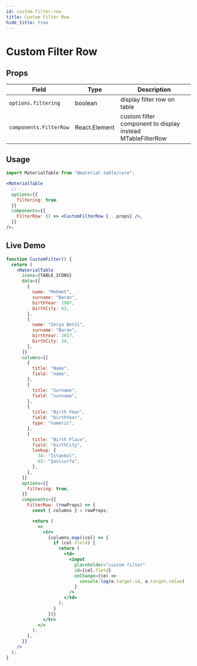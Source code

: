 ```yaml
---
id: custom-filter-row
title: Custom Filter Row
hide_title: true
---
```


# Custom Filter Row


## Props

| Field                  | Type          | Description                                                |
| ---------------------- | ------------- | ---------------------------------------------------------- |
| `options.filtering`    | boolean       | display filter row on table                                |
| `components.FilterRow` | React.Element | custom filter component to display instead MTableFilterRow |

## Usage

```jsx
import MaterialTable from "@material-table/core";

<MaterialTable
  // ...
  options={{
    filtering: true,
  }}
  components={{
    FilterRow: () => <CustomFilterRow {...props} />,
  }}
/>;
```

## Live Demo

<InfoBannerAboutGlobalVarsInDemos />

```jsx live
function CustomFilter() {
  return (
    <MaterialTable
      icons={TABLE_ICONS}
      data={[
        {
          name: "Mehmet",
          surname: "Baran",
          birthYear: 1987,
          birthCity: 63,
        },
        {
          name: "Zerya Betül",
          surname: "Baran",
          birthYear: 2017,
          birthCity: 34,
        },
      ]}
      columns={[
        {
          title: "Name",
          field: "name",
        },
        {
          title: "Surname",
          field: "surname",
        },
        {
          title: "Birth Year",
          field: "birthYear",
          type: "numeric",
        },
        {
          title: "Birth Place",
          field: "birthCity",
          lookup: {
            34: "İstanbul",
            63: "Şanlıurfa",
          },
        },
      ]}
      options={{
        filtering: true,
      }}
      components={{
        FilterRow: (rowProps) => {
          const { columns } = rowProps;

          return (
            <>
              <tr>
                {columns.map((col) => {
                  if (col.field) {
                    return (
                      <td>
                        <input
                          placeholder="custom filter"
                          id={col.field}
                          onChange={(e) =>
                            console.log(e.target.id, e.target.value)
                          }
                        />
                      </td>
                    );
                  }
                })}
              </tr>
            </>
          );
        },
      }}
    />
  );
}
```
